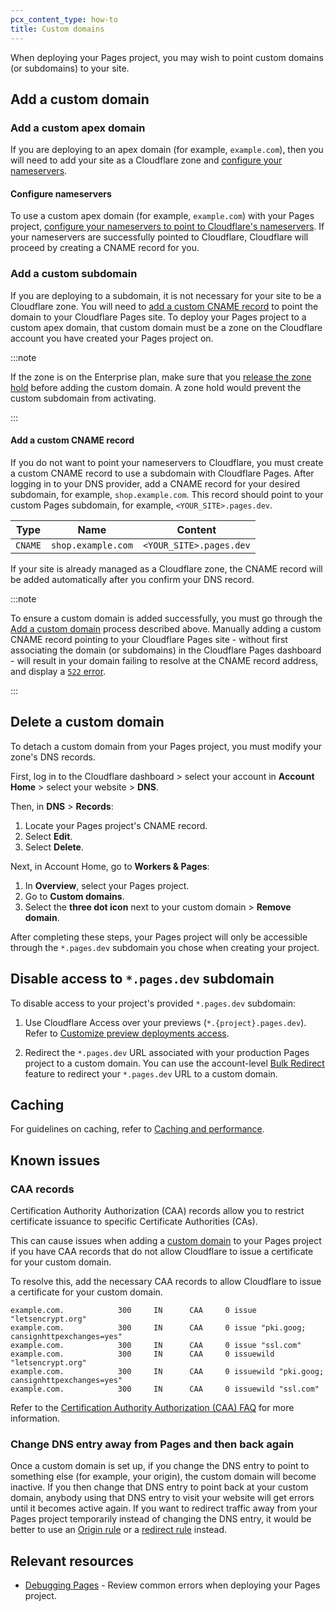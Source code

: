 ```yaml
---
pcx_content_type: how-to
title: Custom domains
---
```



When deploying your Pages project, you may wish to point custom domains (or subdomains) to your site.

## Add a custom domain

<Render file="custom-domain-steps" />

### Add a custom apex domain

If you are deploying to an apex domain (for example, `example.com`), then you will need to add your site as a Cloudflare zone and [configure your nameservers](#configure-nameservers).

#### Configure nameservers

To use a custom apex domain (for example, `example.com`) with your Pages project, [configure your nameservers to point to Cloudflare's nameservers](/dns/zone-setups/full-setup/setup/). If your nameservers are successfully pointed to Cloudflare, Cloudflare will proceed by creating a CNAME record for you.

### Add a custom subdomain

If you are deploying to a subdomain, it is not necessary for your site to be a Cloudflare zone. You will need to [add a custom CNAME record](#add-a-custom-cname-record) to point the domain to your Cloudflare Pages site. To deploy your Pages project to a custom apex domain, that custom domain must be a zone on the Cloudflare account you have created your Pages project on.

:::note

If the zone is on the Enterprise plan, make sure that you [release the zone hold](/fundamentals/setup/account/account-security/zone-holds/#release-zone-holds) before adding the custom domain. A zone hold would prevent the custom subdomain from activating.

:::

#### Add a custom CNAME record

If you do not want to point your nameservers to Cloudflare, you must create a custom CNAME record to use a subdomain with Cloudflare Pages. After logging in to your DNS provider, add a CNAME record for your desired subdomain, for example, `shop.example.com`. This record should point to your custom Pages subdomain, for example, `<YOUR_SITE>.pages.dev`.

| Type    | Name               | Content                 |
| ------- | ------------------ | ----------------------- |
| `CNAME` | `shop.example.com` | `<YOUR_SITE>.pages.dev` |

If your site is already managed as a Cloudflare zone, the CNAME record will be added automatically after you confirm your DNS record.

:::note

To ensure a custom domain is added successfully, you must go through the [Add a custom domain](#add-a-custom-domain) process described above. Manually adding a custom CNAME record pointing to your Cloudflare Pages site - without first associating the domain (or subdomains) in the Cloudflare Pages dashboard - will result in your domain failing to resolve at the CNAME record address, and display a [`522` error](/support/troubleshooting/http-status-codes/cloudflare-5xx-errors/#error-522-connection-timed-out).

:::

## Delete a custom domain

To detach a custom domain from your Pages project, you must modify your zone's DNS records.

First, log in to the Cloudflare dashboard > select your account in **Account Home** > select your website > **DNS**.

Then, in **DNS** > **Records**:

1. Locate your Pages project's CNAME record.
2. Select **Edit**.
3. Select **Delete**.

Next, in Account Home, go to **Workers & Pages**:

1. In **Overview**, select your Pages project.
2. Go to **Custom domains**.
3. Select the **three dot icon** next to your custom domain > **Remove domain**.

After completing these steps, your Pages project will only be accessible through the `*.pages.dev` subdomain you chose when creating your project.

## Disable access to `*.pages.dev` subdomain

To disable access to your project's provided `*.pages.dev` subdomain:

1. Use Cloudflare Access over your previews (`*.{project}.pages.dev`). Refer to [Customize preview deployments access](/pages/configuration/preview-deployments/#customize-preview-deployments-access).

2. Redirect the `*.pages.dev` URL associated with your production Pages project to a custom domain. You can use the account-level [Bulk Redirect](/rules/url-forwarding/bulk-redirects/) feature to redirect your `*.pages.dev` URL to a custom domain.

## Caching

For guidelines on caching, refer to [Caching and performance](/pages/configuration/serving-pages/#caching-and-performance).

## Known issues

### CAA records

Certification Authority Authorization (CAA) records allow you to restrict certificate issuance to specific Certificate Authorities (CAs).

This can cause issues when adding a [custom domain](/pages/configuration/custom-domains/) to your Pages project if you have CAA records that do not allow Cloudflare to issue a certificate for your custom domain.

To resolve this, add the necessary CAA records to allow Cloudflare to issue a certificate for your custom domain.

```
example.com.            300     IN      CAA     0 issue "letsencrypt.org"
example.com.            300     IN      CAA     0 issue "pki.goog; cansignhttpexchanges=yes"
example.com.            300     IN      CAA     0 issue "ssl.com"
example.com.            300     IN      CAA     0 issuewild "letsencrypt.org"
example.com.            300     IN      CAA     0 issuewild "pki.goog; cansignhttpexchanges=yes"
example.com.            300     IN      CAA     0 issuewild "ssl.com"
```

Refer to the [Certification Authority Authorization (CAA) FAQ](/ssl/edge-certificates/troubleshooting/caa-records/) for more information.

### Change DNS entry away from Pages and then back again

Once a custom domain is set up, if you change the DNS entry to point to something else (for example, your origin), the custom domain will become inactive. If you then change that DNS entry to point back at your custom domain, anybody using that DNS entry to visit your website will get errors until it becomes active again. If you want to redirect traffic away from your Pages project temporarily instead of changing the DNS entry, it would be better to use an [Origin rule](/rules/origin-rules/) or a [redirect rule](/rules/url-forwarding/single-redirects/create-dashboard/) instead.

## Relevant resources

- [Debugging Pages](/pages/configuration/debugging-pages/) - Review common errors when deploying your Pages project.
